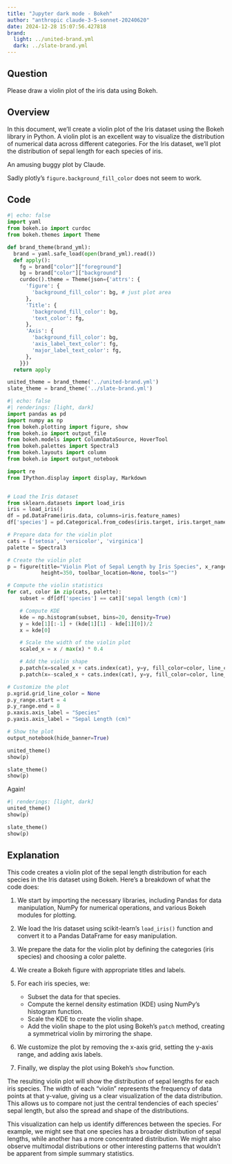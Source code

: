 ```yaml
---
title: "Jupyter dark mode - Bokeh"
author: "anthropic claude-3-5-sonnet-20240620"
date: 2024-12-28 15:07:56.427818
brand:
  light: ../united-brand.yml
  dark: ../slate-brand.yml
---
```


## Question

Please draw a violin plot of the iris data using Bokeh.

## Overview

In this document, we'll create a violin plot of the Iris dataset using the Bokeh library in Python. A violin plot is an excellent way to visualize the distribution of numerical data across different categories. For the Iris dataset, we'll plot the distribution of sepal length for each species of iris.

An amusing buggy plot by Claude.

Sadly plotly's `figure.background_fill_color` does not seem to work.

## Code

```python
#| echo: false
import yaml
from bokeh.io import curdoc
from bokeh.themes import Theme

def brand_theme(brand_yml):
  brand = yaml.safe_load(open(brand_yml).read())
  def apply():
    fg = brand["color"]["foreground"]
    bg = brand["color"]["background"]
    curdoc().theme = Theme(json={'attrs': {
      'figure': {
        'background_fill_color': bg, # just plot area
      },
      'Title': {
        'background_fill_color': bg,
        'text_color': fg,
      },
      'Axis': {
        'background_fill_color': bg,
        'axis_label_text_color': fg,
        'major_label_text_color': fg,
      },
    }})
  return apply

united_theme = brand_theme('../united-brand.yml')
slate_theme = brand_theme('../slate-brand.yml')
```

```python
#| echo: false
#| renderings: [light, dark]
import pandas as pd
import numpy as np
from bokeh.plotting import figure, show
from bokeh.io import output_file
from bokeh.models import ColumnDataSource, HoverTool
from bokeh.palettes import Spectral3
from bokeh.layouts import column
from bokeh.io import output_notebook

import re
from IPython.display import display, Markdown


# Load the Iris dataset
from sklearn.datasets import load_iris
iris = load_iris()
df = pd.DataFrame(iris.data, columns=iris.feature_names)
df['species'] = pd.Categorical.from_codes(iris.target, iris.target_names)

# Prepare data for the violin plot
cats = ['setosa', 'versicolor', 'virginica']
palette = Spectral3

# Create the violin plot
p = figure(title="Violin Plot of Sepal Length by Iris Species", x_range=cats,
           height=350, toolbar_location=None, tools="")

# Compute the violin statistics
for cat, color in zip(cats, palette):
    subset = df[df['species'] == cat]['sepal length (cm)']

    # Compute KDE
    kde = np.histogram(subset, bins=20, density=True)
    y = kde[1][:-1] + (kde[1][1] - kde[1][0])/2
    x = kde[0]

    # Scale the width of the violin plot
    scaled_x = x / max(x) * 0.4

    # Add the violin shape
    p.patch(x=scaled_x + cats.index(cat), y=y, fill_color=color, line_color="black", alpha=0.6)
    p.patch(x=-scaled_x + cats.index(cat), y=y, fill_color=color, line_color="black", alpha=0.6)

# Customize the plot
p.xgrid.grid_line_color = None
p.y_range.start = 4
p.y_range.end = 8
p.xaxis.axis_label = "Species"
p.yaxis.axis_label = "Sepal Length (cm)"

# Show the plot
output_notebook(hide_banner=True)

united_theme()
show(p)

slate_theme()
show(p)
```

Again!
```python
#| renderings: [light, dark]
united_theme()
show(p)

slate_theme()
show(p)
```

## Explanation

This code creates a violin plot of the sepal length distribution for each species in the Iris dataset using Bokeh. Here's a breakdown of what the code does:

1. We start by importing the necessary libraries, including Pandas for data manipulation, NumPy for numerical operations, and various Bokeh modules for plotting.

2. We load the Iris dataset using scikit-learn's `load_iris()` function and convert it to a Pandas DataFrame for easy manipulation.

3. We prepare the data for the violin plot by defining the categories (iris species) and choosing a color palette.

4. We create a Bokeh figure with appropriate titles and labels.

5. For each iris species, we:
   - Subset the data for that species.
   - Compute the kernel density estimation (KDE) using NumPy's histogram function.
   - Scale the KDE to create the violin shape.
   - Add the violin shape to the plot using Bokeh's `patch` method, creating a symmetrical violin by mirroring the shape.

6. We customize the plot by removing the x-axis grid, setting the y-axis range, and adding axis labels.

7. Finally, we display the plot using Bokeh's `show` function.

The resulting violin plot will show the distribution of sepal lengths for each iris species. The width of each "violin" represents the frequency of data points at that y-value, giving us a clear visualization of the data distribution. This allows us to compare not just the central tendencies of each species' sepal length, but also the spread and shape of the distributions.

This visualization can help us identify differences between the species. For example, we might see that one species has a broader distribution of sepal lengths, while another has a more concentrated distribution. We might also observe multimodal distributions or other interesting patterns that wouldn't be apparent from simple summary statistics.